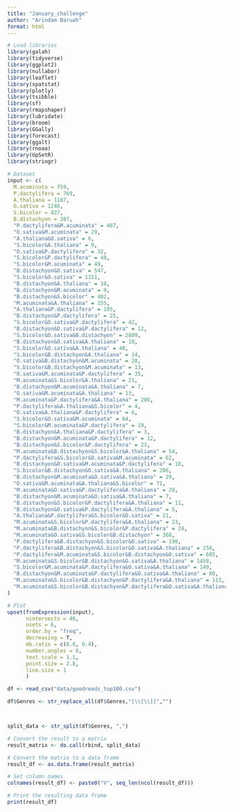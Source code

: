 ```yaml
---
title: "January_challenge"
author: "Arindam Baruah"
format: html
---
```


```r
# Load libraries
library(galah)
library(tidyverse)
library(ggplot2)
library(nullabor)
library(leaflet)
library(spatstat) 
library(plotly)
library(tsibble)
library(sf)
library(rmapshaper)
library(lubridate)
library(broom)
library(GGally)
library(forecast)
library(ggalt)
library(rnoaa)
library(UpSetR)
library(stringr)
```



```r


# Dataset
input <- c(
  M.acuminata = 759,
  P.dactylifera = 769,
  A.thaliana = 1187,
  O.sativa = 1246,
  S.bicolor = 827,
  B.distachyon = 387,
  "P.dactylifera&M.acuminata" = 467,
  "O.sativa&M.acuminata" = 29,
  "A.thaliana&O.sativa" = 6,
  "S.bicolor&A.thaliana" = 9,
  "O.sativa&P.dactylifera" = 32,
  "S.bicolor&P.dactylifera" = 49,
  "S.bicolor&M.acuminata" = 49,
  "B.distachyon&O.sativa" = 547,
  "S.bicolor&O.sativa" = 1151,
  "B.distachyon&A.thaliana" = 10,
  "B.distachyon&M.acuminata" = 9,
  "B.distachyon&S.bicolor" = 402,
  "M.acuminata&A.thaliana" = 155,
  "A.thaliana&P.dactylifera" = 105,
  "B.distachyon&P.dactylifera" = 25,
  "S.bicolor&O.sativa&P.dactylifera" = 42,
  "B.distachyon&O.sativa&P.dactylifera" = 12,
  "S.bicolor&O.sativa&B.distachyon" = 2809,
  "B.distachyon&O.sativa&A.thaliana" = 18,
  "S.bicolor&O.sativa&A.thaliana" = 40,
  "S.bicolor&B.distachyon&A.thaliana" = 14,
  "O.sativa&B.distachyon&M.acuminata" = 28,
  "S.bicolor&B.distachyon&M.acuminata" = 13,
  "O.sativa&M.acuminata&P.dactylifera" = 35,
  "M.acuminata&S.bicolor&A.thaliana" = 21,
  "B.distachyon&M.acuminata&A.thaliana" = 7,
  "O.sativa&M.acuminata&A.thaliana" = 13,
  "M.acuminata&P.dactylifera&A.thaliana" = 206,
  "P.dactylifera&A.thaliana&S.bicolor" = 4,
  "O.sativa&A.thaliana&P.dactylifera" = 6,
  "S.bicolor&O.sativa&M.acuminata" = 64,
  "S.bicolor&M.acuminata&P.dactylifera" = 19,
  "B.distachyon&A.thaliana&P.dactylifera" = 3,
  "B.distachyon&M.acuminata&P.dactylifera" = 12,
  "B.distachyon&S.bicolor&P.dactylifera" = 23,
  "M.acuminata&B.distachyon&S.bicolor&A.thaliana" = 54,
  "P.dactylifera&S.bicolor&O.sativa&M.acuminata" = 62,
  "B.distachyon&O.sativa&M.acuminata&P.dactylifera" = 18,
  "S.bicolor&B.distachyon&O.sativa&A.thaliana" = 206,
  "B.distachyon&M.acuminata&O.sativa&A.thaliana" = 29,
  "O.sativa&M.acuminata&A.thaliana&S.bicolor" = 71,
  "M.acuminata&O.sativa&P.dactylifera&A.thaliana" = 28,
  "B.distachyon&M.acuminata&O.sativa&A.thaliana" = 7,
  "B.distachyon&S.bicolor&P.dactylifera&A.thaliana" = 11,
  "B.distachyon&O.sativa&P.dactylifera&A.thaliana" = 5,
  "A.thaliana&P.dactylifera&S.bicolor&O.sativa" = 21,
  "M.acuminata&S.bicolor&P.dactylifera&A.thaliana" = 23,
  "M.acuminata&B.distachyon&S.bicolor&P.dactylifera" = 24,
  "M.acuminata&O.sativa&S.bicolor&B.distachyon" = 368,
  "P.dactylifera&B.distachyon&S.bicolor&O.sativa" = 190,
  "P.dactylifera&B.distachyon&S.bicolor&O.sativa&A.thaliana" = 258,
  "P.dactylifera&M.acuminata&S.bicolor&B.distachyon&O.sativa" = 685,
  "M.acuminata&S.bicolor&B.distachyon&O.sativa&A.thaliana" = 1458,
  "S.bicolor&M.acuminata&P.dactylifera&O.sativa&A.thaliana" = 149,
  "B.distachyon&M.acuminata&P.dactylifera&O.sativa&A.thaliana" = 80,
  "M.acuminata&S.bicolor&B.distachyon&P.dactylifera&A.thaliana" = 113,
  "M.acuminata&S.bicolor&B.distachyon&P.dactylifera&O.sativa&A.thaliana" = 7674
)

```



```r
# Plot
upset(fromExpression(input), 
      nintersects = 40, 
      nsets = 6, 
      order.by = "freq", 
      decreasing = T, 
      mb.ratio = c(0.6, 0.4),
      number.angles = 0, 
      text.scale = 1.1, 
      point.size = 2.8, 
      line.size = 1
      )
```

```r
df <- read_csv("data/goodreads_top100.csv")
```

```r
df$Genres <- str_replace_all(df$Genres,"[\\[\\]]","")



split_data <- str_split(df$Genres, ",")

# Convert the result to a matrix
result_matrix <- do.call(rbind, split_data)

# Convert the matrix to a data frame
result_df <- as.data.frame(result_matrix)

# Set column names
colnames(result_df) <- paste0("V", seq_len(ncol(result_df)))

# Print the resulting data frame
print(result_df)


```


